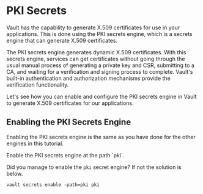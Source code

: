 # PKI Secrets

Vault has the capability to generate X.509 certificates for use in your applications.
This is done using the PKI secrets engine, which is a secrets engine that can
generate X.509 certificates.

The PKI secrets engine generates dynamic X.509 certificates. With this secrets engine, 
services can get certificates without going through the usual manual process of generating 
a private key and CSR, submitting to a CA, and waiting for a verification and signing 
process to complete. Vault's built-in authentication and authorization mechanisms
provide the verification functionality.

Let's see how you can enable and configure the PKI secrets engine in Vault to generate
X.509 certificates for our applications.

## Enabling the PKI Secrets Engine

Enabling the PKI secrets engine is the same as you have done for the other engines in this
tutorial.  

<Task id="enable_pki">
Enable the PKI secrets engine at the path `pki`.
</Task>

Did you manage to enable the `pki` secret engine? If not the solution is below.

<Solution title="Solution: enable pki secrets engine">

```shell
vault secrets enable -path=pki pki
```

</Solution>